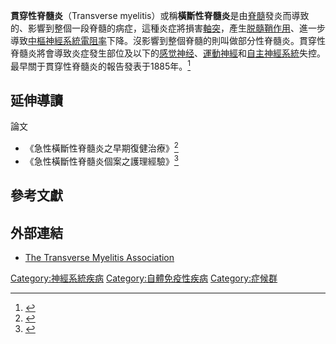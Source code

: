 {{Infobox medical condition
| Name = 貫穿性脊髓炎
| Image = Transverse_myelitis_MRI.jpg
| Caption = 罹患貫穿性脊髓炎部位的[[核磁共振成像|MRI]]影像
| Field = [[神經內科|神經內科]]
| DiseasesDB = 13265
| ICD10 = {{ICD10|G|37|3|g|35}}
| ICD9 = {{ICD9|323.82}}, {{ICD9|341.2}}
| ICDO = 
| OMIM = 
| MedlinePlus = 
| eMedicineSubj = 
| eMedicineTopic = 
| MeshID = D009188
}}
'''貫穿性脊髓炎'''（Transverse myelitis）或稱'''橫斷性脊髓炎'''是由[[脊髓|脊髓]]發炎而導致的、影響到整個一段脊髓的病症，這種炎症將損害[[軸突|軸突]]，產生[[脱髓鞘病|脱髓鞘作用]]、進一步導致[[中樞神經系統|中樞神經系統]][[電阻率|電阻率]]下降。沒影響到整個脊髓的則叫做部分性脊髓炎。貫穿性脊髓炎將會導致炎症發生部位及以下的[[感觉神经|感觉神经]]、[[運動神經|運動神經]]和[[自主神經系統|自主神經系統]]失控。最早關于貫穿性脊髓炎的報告發表于1885年。<ref name="Dale2010">{{Cite book|url=https://books.google.com/books?id=jwlt4t3GKj4C&pg=PA96|publisher=John Wiley & Sons|date=2010-01-19|isbn=978-1-898683-66-7|language=en|first=Russell C.|last=Dale|first2=Angela|last2=Vincent|title=Inflammatory and Autoimmune Disorders of the Nervous System in Children|pages=96-106|access-date=2021-05-07|archive-date=2021-05-04|archive-url=https://web.archive.org/web/20210504040452/https://books.google.com/books?id=jwlt4t3GKj4C&pg=PA96|dead-url=no}}</ref>

== 延伸導讀 ==
;論文
*《急性橫斷性脊髓炎之早期復健治療》<ref>{{cite web|title=Early Rehabilitation Intervention for Idiopathic Transverse Myelitis=急性橫斷性脊髓炎之早期復健治療|url=http://readopac3.ncl.edu.tw/nclJournal/search/detail.jsp?sysId=0006581771&dtdId=000040&search_type=detail&la=ch|accessdate=2021-01-26|author=廖芳瑩 ; 高木榮 ; 林千琳 ; 孟乃欣|publisher=國家圖書館 期刊文獻資訊網}}</ref>
*《急性橫斷性脊髓炎個案之護理經驗》<ref>{{cite web|title=急性橫斷性脊髓炎個案之護理經驗|url=http://lawdata.com.tw/tw/detail.aspx?no=43546|accessdate=2021-01-26|author=莊雅惠、張瑛、詹惠雅|publisher=月旦知識庫}}</ref>

== 參考文獻==
{{reflist}}

== 外部連結 ==
* [http://www.myelitis.org/ The Transverse Myelitis Association] {{Wayback|url=http://www.myelitis.org/ |date=20120623100725 }}

[[Category:神經系統疾病|Category:神經系統疾病]]
[[Category:自體免疫性疾病|Category:自體免疫性疾病]]
[[Category:症候群|Category:症候群]]